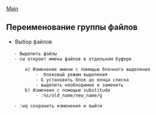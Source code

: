 [[/index|Main]]


== Переименование группы файлов ==

* Выбор файлов
    - Выделить файлы <S-v>
    - cw откроет имена файлов в отдельном буфере
     
        a) Изменение имени с помощью блочного выделения
            - <C-v> блоковый режим выделения
            - G установить блок до конца списка
            - выделить необходимое и заменить
        b) Изменеие с помощью substitude
            - :%s/old_name/new_name/g
    
    - :wq сохранить изменения и выйти
       
